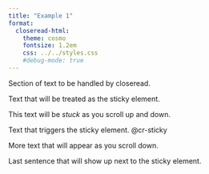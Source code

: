 ```yaml
---
title: "Example 1"
format: 
  closeread-html:
    theme: cosmo
    fontsize: 1.2em
    css: ../../styles.css
    #debug-mode: true
---
```


:::{.cr-section}

Section of text to be handled by closeread.

:::{#cr-sticky}
Text that will be treated as the sticky element.

This text will be _stuck_ as you scroll up and down.
:::

Text that triggers the sticky element. @cr-sticky

More text that will appear as you scroll down.

Last sentence that will show up next to the sticky element.
:::